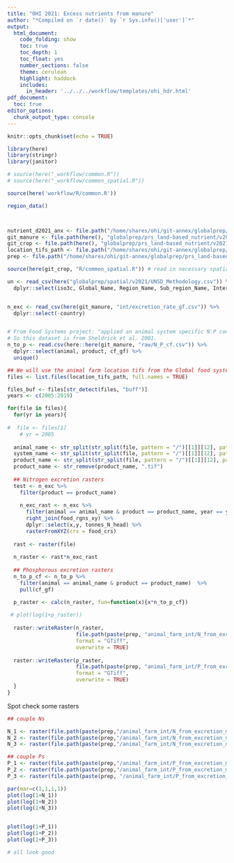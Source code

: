 ```yaml
---
title: "OHI 2021: Excess nutrients from manure"
author: "*Compiled on `r date()` by `r Sys.info()['user']`*"
output: 
  html_document:
    code_folding: show
    toc: true
    toc_depth: 1
    toc_float: yes
    number_sections: false
    theme: cerulean
    highlight: haddock
    includes: 
      in_header: '../../../workflow/templates/ohi_hdr.html'
pdf_document:
  toc: true
editor_options: 
  chunk_output_type: console
---
```



```r
knitr::opts_chunk$set(echo = TRUE)

library(here)
library(stringr)
library(janitor)

# source(here("_workflow/common.R"))
# source(here("_workflow/common_spatial.R"))

source(here('workflow/R/common.R'))

region_data()



nutrient_d2021_anx <- file.path("/home/shares/ohi/git-annex/globalprep/_raw_data/FAOSTAT/manure_nutrient/d2021/")
git_manure <- file.path(here(), "globalprep/prs_land-based_nutrient/v2021/STEP2_manure")
git_crop <- file.path(here(), "globalprep/prs_land-based_nutrient/v2021/STEP1_crop")
location_tifs_path <- file.path("/home/shares/ohi/git-annex/globalprep/_raw_data/halpern_food_systems/d2021/animal_farm/location_tifs")
prep <- file.path("/home/shares/ohi/git-annex/globalprep/prs_land-based_nutrient/v2021")

source(here(git_crop, "R/common_spatial.R")) # read in necessary spatial files 

un <- read_csv(here("globalprep/spatial/v2021/UNSD_Methodology.csv")) %>% 
  dplyr::select(iso3c, Global_Name, Region_Name, Sub_region_Name, Intermediate_Region_Name)


n_exc <- read_csv(here(git_manure, "int/excretion_rate_gf.csv")) %>% 
  dplyr::select(-country)


# From Food Systems project: "applied an animal system specific N:P conversion calculated from Sheldrick et al. 2001."
# So this dataset is from Sheldrick et al. 2001. 
n_to_p <- read.csv(here::here(git_manure, "raw/N_P_cf.csv")) %>% 
  dplyr::select(animal, product, cf_gf) %>% 
  unique()

```



```r
## We will use the animal farm location tifs from the Global food systems project (Halpern et al. 2021; in review)
files <- list.files(location_tifs_path, full.names = TRUE)

files_buf <- files[str_detect(files, "buff")]
years <- c(2005:2019)

for(file in files){
  for(yr in years){
  
#  file <- files[1]
    # yr = 2005
    
  animal_name <- str_split(str_split(file, pattern = "/")[[1]][12], pattern = "_")[[1]][1]
  system_name <- str_split(str_split(file, pattern = "/")[[1]][12], pattern = "_")[[1]][2]
  product_name <- str_split(str_split(file, pattern = "/")[[1]][12], pattern = "_")[[1]][3]
  product_name <- str_remove(product_name, ".tif")
  
  ## Nitrogen excretion rasters
  test <- n_exc %>%
    filter(product == product_name)
  
    n_exc_rast <- n_exc %>%
      filter(animal == animal_name & product == product_name, year == yr) %>% 
      right_join(food_rgns_xy) %>%
      dplyr::select(x,y, tonnes_N_head) %>% 
      rasterFromXYZ(crs = food_crs)
  
  rast <- raster(file)
  
  n_raster <- rast*n_exc_rast
  
  ## Phosphorous excretion rasters
  n_to_p_cf <- n_to_p %>%
    filter(animal == animal_name & product == product_name)  %>% 
    pull(cf_gf)

  p_raster <- calc(n_raster, fun=function(x){x*n_to_p_cf})
  
 # plot(log(1+p_raster))
  
  raster::writeRaster(n_raster,
                      file.path(paste(prep, "animal_farm_int/N_from_excretion_manure/", animal_name, "_", system_name, "_", product_name, "_N_excretion_", yr, ".tif", sep = "")),
                      format = "GTiff",
                      overwrite = TRUE)
    
  raster::writeRaster(p_raster,
                      file.path(paste(prep, "animal_farm_int/P_from_excretion_manure/", animal_name, "_", system_name, "_", product_name, "_P_excretion_", yr, ".tif", sep = "")),
                      format = "GTiff",
                      overwrite = TRUE)
  }
}

```


Spot check some rasters

```r

## couple Ns

N_1 <- raster(file.path(paste(prep,"/animal_farm_int/N_from_excretion_manure/cows_grassland_meat_N_excretion_2017.tif", sep = "")))
N_2 <- raster(file.path(paste(prep,"/animal_farm_int/N_from_excretion_manure/chickens_industrial_meat_N_excretion_2017.tif", sep = "")))
N_3 <- raster(file.path(paste(prep,"/animal_farm_int/N_from_excretion_manure/sheep_mixed_milk_N_excretion_2017.tif", sep = "")))

## couple Ps
P_1 <- raster(file.path(paste(prep,"/animal_farm_int/P_from_excretion_manure/buffaloes_grassland_meat_P_excretion_2017.tif", sep = "")))
P_2 <- raster(file.path(paste(prep,"/animal_farm_int/P_from_excretion_manure/chickens_industrial_meat_P_excretion_2017.tif", sep = "")))
P_3 <- raster(file.path(paste(prep, "/animal_farm_int/P_from_excretion_manure/sheep_mixed_milk_P_excretion_2017.tif", sep = "")))

par(mar=c(1,1,1,1))
plot(log(1+N_1))
plot(log(1+N_2))
plot(log(1+N_3))


plot(log(1+P_1))
plot(log(1+P_2))
plot(log(1+P_3))

# all look good

```




